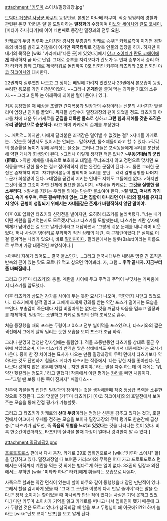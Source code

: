 attachment:"키루마 소이치/밀장과장.jpg"

[[도박마-거짓말 사냥꾼 바쿠]]의 등장인물. 본명은 마나베 타쿠미. 작중 암암리에 경찰과 관련된 온갖 '더러운 일'을 도맡아하는 '''밀장과'''의 수장이며 [[미노와 세이치]]와 [[란도 코헤이]], [미타카 하나|타카]에 이어 네번째로 등장한 밀장과의 전투 요원.

카케로의 두령 [[키루마 소이치]]와 경시청 부총감의 카케로 승부[* 카케로측이 이기면 경찰측의 비리를 밝히고 경찰측이 이기면 '''제국타워'''로 경찰측 인물의 입장을 허가. 하지만 이 내기의 목적은 [wiki:"카라메테"다른 곳]에 있었다.]에서 [[야코 조이치]]가 [[란도 코헤이]]에게 패배하자 곧 바로 난입. 그대로 승부를 지켜보다가 란도가 두 번째 승부에서 승리 하자 타카와 함께 그대로 제국타워로 돌입하여 0호 입회인 [[키루마 타츠키]]와 2호 입회인 [[야코 히코이치]]와 대치한다.

22권까지 실루엣만 나오고 그 정체는 베일에 가려져 있었으나 23권에서 본모습이 등장, 수려한 용모를 가진 미청년이었다. ~~그러나 '''곤계란'''을 즐겨 먹는 괴악한 기호의 소유자.~~ 그리고 왼쪽 눈 아래쪽에 괴이한 털이 돋아나 있다.

처음 등장했을 때 예상을 초월한 간지폭풍과 밀장과의 수장이라는 신분의 시너지가 맞물리며 엄청난 인기를 끌었다. 독자들 상당수가 밀장과장의 팬이 되었을 정도. 타츠키와 야코를 차에 태운 뒤 카케로를 '''군집을 터득한 물소'''로 칭하고 '''그런 힘과 지혜를 갖춘 조직은 우리 경찰만으로 충분하다.''' 라고 하며 카케로의 존재를 부정한다.

>…매력적…이지만, 나에게 달라붙은 죄책감은 덜어낼 수 없겠는 걸?
>자네들 카케로는… 있는듯 하면서도 있어서는 안되는… 말하자면, 물소떼들이라고 할 수 있다.
>각각의 생존률을 높이기 위해 무리짓는 물소들. 그러나 그들은 포식동물에게 무리를 분산당해 약한 개체가 희생양이 된다.
>그러나 이렇게 생각한 적은 없나?
>'''부동(不動)의 군집(群輯).'''
>약한 개체를 내측으로 보호하고 대열을 무너뜨리지 않고 정면으로 맞서면 포식동물보다 강한 물소는 결코 잡아먹히지 않는 완전한 군집이 된다.
>…물론 그러한 군집은 존재하지 않지. 자기방어본능이 발휘되어 무리를 분단… 각각 갈팡질팡한 나머지 누군가 희생양이 된다.
>대열을 굳건히 지키는 인내도 지혜도 그들에겐 없다.
>하지만 그것이 옳고 그것이 자연 전체에 필요한 본능이지.
>자네들 카케로는 '''그것을 실행한 물소무리다.'''
>질서를 지키는 우리들 외에는 단순한 물소여야 한다.
>'''잘 잊고, 떠내려 가기 쉽고, 속기 쉬우며, 무른 결속력밖에 없는, 그런 집합이 아니라면 이 나라의 질서를 유지되지 않아. 균형이 성립되기 위해서는 자네들같은 존재가 바람직하지 않단 말이야.'''

이후 0호 입회인 타츠키와 신경전을 벌이지만, 오히려 타츠키를 눌러버렸다. "너는 내가 어떤 계란을 즐겨먹는지도 모르겠지"라고 타츠키를 도발했는데, 타츠키는 계란 상자에 액체가 남아있는 걸 보고 날계란이라고 대답하면서 '그렇게 쉬운 문제를 내냐'라며 비웃었다. 허나 사실은 병아리로 부화하기 직전 상태의 계란, 즉 곤계란이었다.[* 실제로 이걸 즐겨먹는 나라가 있으니, 바로 [[필리핀]]이다. 필리핀에서는 발롯(Balut)이라는 이름으로 부르며 가장 대중적인 보양식이다.]

>아무리 지혜가 있어도… 결국 물소인가. …그리고 전국시대부터 내려온 명줄 긴 조직은 반숙의 깊이 있는 맛도 모르나? 먹고 싶으면 먹어봐라. 자, 그럼… '''후딱 끝내자. 지금부터 좀 바빠질테니.'''

그리고 [키루마 타츠키]와 충돌. 계란을 사이에 두고 주먹과 주먹이 부딪치는 기싸움에서 타츠키를 압도했다.

이후 타츠키와 삼도천 강가를 사이에 두는 듯한 묘사가 나오며, 극한까지 치닫고 있었으나.. 타츠키에게 살짝 밀리고 그에게 초개체 강의를 받는 약간 포스가 떨어지는 모습을 보인다. 부총감이 죽은데다 지킬 비밀따위는 없다는 것을 깨닫자 싸움을 멈추고 밀장과를 해체하여, 밀장과는 소멸하고 카케로 암첩의 산하 조직으로 흡수.

처음 등장했을 때의 포스는 두령이고 0호고 전부 씹어먹을 포스였으나, 타츠키와의 짧은 격전에서 그에게 살짝 밀리는 듯한 모습을 보여 포스가 조금 하락.

그러나 분명히 엄청난 강자임에는 틀림없다. 격돌 초중반동안 타츠키를 상대로 줄곧 우위에 서있었으며, 이후 타츠키의 반격을 맞은 상태에서도 우위에서 대등해졌다는 묘사가 나온다. 종이 한 장 차이라는 묘사가 나오는 만큼 밀장과장이 무력 면에서 타츠키보다 약하다는 것도 단언하기 힘들다. 게다가 타츠키는 작중에서 '나는 강한 자를 좋아한다. 단, 나보다 강하지 않은 경우에 한해서... 지만 말이야.' 라는 말을 자주 하는데 이 때에는 '뭐, 약간 헷갈리는 정도지.' 라고 말했다! 작중에서 이런 평가는 [[캬라]]를 빼면 처음이다. ~~"그럴 땐 보통 나쁜 쪽이 진짜지" 깨알디스~~

전투력 괴물들의 집단인 밀장과의 장이라는 것을 생각해볼때 작중 정상급 폭력을 소유한 것으로 추정된다. 그와 맞붙던 [키루마 타츠키]가 [야코 히코이치]와의 호탈전에서 보여주는 모습을 통해 간접 평가가 가능할듯.

그리고 그 타츠키가 카케로의 '''선대 두령'''이라는 엄청난 신분을 감추고 있다는 것과, 호탈전에서 야코에게 우세를 점하는 모습을 보이자 밀장과장의 무력 평가도 한순간에 급상승.[* 타츠키가 삼도천, 즉 '''죽음의 위협을 느끼고 있었다'''는 것을 나타나는 컷이 있다. 비록 한순간이었더라도, 타츠키의 실력을 볼때 과장이 얼마나 강력한지 알 수 있다.]

attachment:밀장과장2.png

[[프로토포로스]] 편에서 다시 등장. 카게로 29호 입회인으로서 [wiki:"키루마 소이치" 할]을 담당하고 있다. 밀장과장일 때 보여준 카리스마와 무력은 어디 가고 프로토포로스 편에서는 아직까지 계란을 먹는 것 외에는 별다르게 하는 일이 없다. 33권의 밀장과 외전에서는 부하인 [wiki:"미타카 하나" 타카]에게 휘둘리는 모습으로 나온다. 

사족으로 할과는 약간 면식이 있는데 할이 바쿠와 같이 동행했을때 잠깐 만난적이 있다. 그래서 할을 감시하게 됐을 때 "그때 그 소년과 이렇게 다시 만날 줄이야"라는 말을 한다.[* 정작 소이치는 할이었을 때 마나베와 만난 적이 있다는 사실은 기억 못하고 있었다.] 다만 키루마 소이치가 기억을 잃고 카케로를 떠나고 나서 입회인이 됐기 때문에 그가 두령인 것은 모르고 있다가 삼국회담 때 할을 보고 두령님이 왜 이곳에?!?!?! 하며 놀라는 [wiki:"난포 쿄지" 난포]를 보고 알게 된다. 
